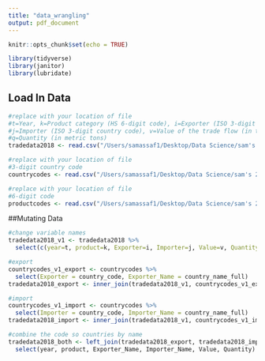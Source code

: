 ```yaml
---
title: "data_wrangling"
output: pdf_document
---
```


```r
knitr::opts_chunk$set(echo = TRUE)

library(tidyverse)
library(janitor)
library(lubridate)
```

## Load In Data


```r
#replace with your location of file
#t=Year, k=Product category (HS 6-digit code), i=Exporter (ISO 3-digit country code)
#j=Importer (ISO 3-digit country code), v=Value of the trade flow (in thousands current USD)
#q=Quantity (in metric tons)
tradedata2018 <- read.csv("/Users/samassaf1/Desktop/Data Science/sam's 231 git/Blog-Not-Stonks/Data/trade_2018_hs17.csv")

#replace with your location of file
#3-digit country code
countrycodes <- read.csv("/Users/samassaf1/Desktop/Data Science/sam's 231 git/Blog-Not-Stonks/Data/country_codes.csv")

#replace with your location of file
#6-digit code
productcodes <- read.csv("/Users/samassaf1/Desktop/Data Science/sam's 231 git/Blog-Not-Stonks/Data/product_codes_hs17.csv")

```

##Mutating Data
```r
#change variable names
tradedata2018_v1 <- tradedata2018 %>%
  select(c(year=t, product=k, Exporter=i, Importer=j, Value=v, Quantity=q))

#export
countrycodes_v1_export <- countrycodes %>%
  select(Exporter = country_code, Exporter_Name = country_name_full)
tradedata2018_export <- inner_join(tradedata2018_v1, countrycodes_v1_export, by = "Exporter")

#import
countrycodes_v1_import <- countrycodes %>%
  select(Importer = country_code, Importer_Name = country_name_full)
tradedata2018_import <- inner_join(tradedata2018_v1, countrycodes_v1_import, by = "Importer")

#combine the code so countries by name
tradedata2018_both <- left_join(tradedata2018_export, tradedata2018_import, by = c("year", "product", "Exporter", "Importer", "Value", "Quantity")) %>%
  select(year, product, Exporter_Name, Importer_Name, Value, Quantity)




```

